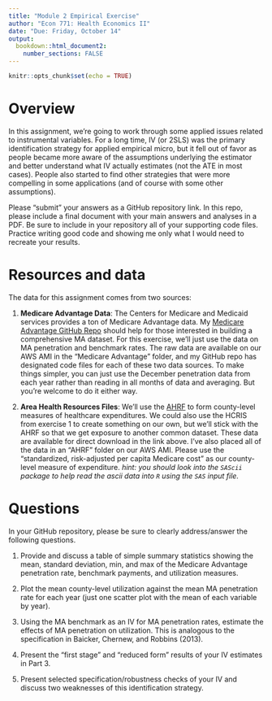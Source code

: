 ```yaml
---
title: "Module 2 Empirical Exercise"
author: "Econ 771: Health Economics II"
date: "Due: Friday, October 14"
output: 
  bookdown::html_document2:
    number_sections: FALSE
---
```


```r
knitr::opts_chunk$set(echo = TRUE)
```

# Overview
In this assignment, we're going to work through some applied issues related to instrumental variables. For a long time, IV (or 2SLS) was the primary identification strategy for applied empirical micro, but it fell out of favor as people became more aware of the assumptions underlying the estimator and better understand what IV actually estimates (not the ATE in most cases). People also started to find other strategies that were more compelling in some applications (and of course with some other assumptions).

Please "submit" your answers as a GitHub repository link. In this repo, please include a final document with your main answers and analyses in a PDF. Be sure to include in your repository all of your supporting code files. Practice writing good code and showing me only what I would need to recreate your results.


# Resources and data
The data for this assignment comes from two sources:

1. **Medicare Advantage Data**: The Centers for Medicare and Medicaid services provides a ton of Medicare Advantage data. My [Medicare Advantage GitHub Repo](https://github.com/imccart/Medicare-Advantage) should help for those interested in building a comprehensive MA dataset. For this exercise, we'll just use the data on MA penetration and benchmark rates. The raw data are available on our AWS AMI in the "Medicare Advantage" folder, and my GitHub repo has designated code files for each of these two data sources. To make things simpler, you can just use the December penetration data from each year rather than reading in all months of data and averaging. But you're welcome to do it either way.

2. **Area Health Resources Files**: We'll use the [AHRF](https://data.hrsa.gov/topics/health-workforce/ahrf) to form county-level measures of healthcare expenditures. We could also use the HCRIS from exercise 1 to create something on our own, but we'll stick with the AHRF so that we get exposure to another common dataset. These data are available for direct download in the link above. I've also placed all of the data in an "AHRF" folder on our AWS AMI. Please use the "standardized, risk-adjusted per capita Medicare cost" as our county-level measure of expenditure. *hint: you should look into the `SAScii` package to help read the ascii data into `R` using the `SAS` input file.*


# Questions
In your GitHub repository, please be sure to clearly address/answer the following questions.

1. Provide and discuss a table of simple summary statistics showing the mean, standard deviation, min, and max of the Medicare Advantage penetration rate, benchmark payments, and utilization measures. 

2. Plot the mean county-level utilization against the mean MA penetration rate for each year (just one scatter plot with the mean of each variable by year). 

3. Using the MA benchmark as an IV for MA penetration rates, estimate the effects of MA penetration on utilization. This is analogous to the specification in Baicker, Chernew, and Robbins (2013).

4. Present the "first stage" and "reduced form" results of your IV estimates in Part 3.

5. Present selected specification/robustness checks of your IV and discuss two weaknesses of this identification strategy.


